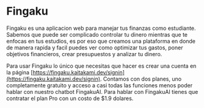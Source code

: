 # Fingaku

Fingaku es una aplicacion web para manejar tus finanzas como estudiante. Sabemos que puede ser complicado controlar tu dinero mientras que te enfocas en tus estudios, es por eso que creamos una plataforma en donde de manera rapida y facil puedes ver como optimizar tus gastos, poner objetivos financieros, crear presupuestos y analizar tu dinero.

Para usar Fingaku lo único que necesitas que hacer es crear una cuenta en la página [https://fingaku.kaitakami.dev/signin](https://fingaku.kaitakami.dev/signin). Contamos con dos planes, uno completamente gratuito y acceso a casi todas las funciones menos poder hablar con nuestro chatbot FingakuAI. Para hablar con FingakuAI tienes que contratar el plan Pro con un costo de $1.9 dolares.

